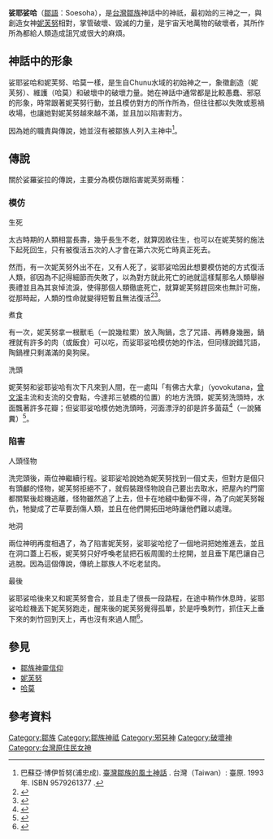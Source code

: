 '''娑耶娑哈'''（[[鄒語|鄒語]]：Soesoha），是[[台灣|台灣]][[鄒族|鄒族]]神話中的神祇，最初始的三神之一，與創造女神[[妮芙努|妮芙努]]相對，掌管破壞、毀滅的力量，是宇宙天地萬物的破壞者，其所作所為都給人類造成詛咒或很大的麻煩。
==神話中的形象==
娑耶娑哈和妮芙努、哈莫一樣，是生自Chunu水域的初始神之一，象徵創造（妮芙努）、維護（哈莫）和破壞中的破壞力量。她在神話中通常都是比較愚蠢、邪惡的形象，時常跟著妮芙努行動，並且模仿對方的所作所為，但往往都以失敗或惹禍收場，也讓她對妮芙努越來越不滿，並且加以陷害對方。

因為她的職責與傳說，她並沒有被鄒族人列入主神中<ref name=tipp>巴蘇亞‧博伊哲努(浦忠成). [https://www.books.com.tw/products/0010086062 臺灣鄒族的風土神話] {{Wayback|url=https://www.books.com.tw/products/0010086062 |date=20200624003443 }}. 台灣（Taiwan）: 臺原. 1993年. ISBN 9579261377 {{Zh}}.</ref>。

==傳說==
關於娑羅娑拉的傳說，主要分為模仿跟陷害妮芙努兩種：
===模仿===
;生死
太古時期的人類相當長壽，幾乎長生不老，就算因故往生，也可以在妮芙努的施法下起死回生，只有被復活五次的人才會在第六次死亡時真正死去。

然而，有一次妮芙努外出不在，又有人死了，娑耶娑哈因此想要模仿她的方式復活人類，卻因為不記得細節而失敗了，以為對方就此死亡的祂就這樣幫那名人類舉辦喪禮並且為其哀悼流淚，使得那個人類徹底死亡，就算妮芙努趕回來也無計可施，從那時起，人類的性命就變得短暫且無法復活<ref name="番族慣習調查報告書">{{cite book|last=|first=|date=2001-09-01|title=番族慣習調查報告書第四卷：鄒族|url=https://m.sanmin.com.tw/Product/index/001468844|location=|publisher=中研院-民族學研究所|page=|isbn=9789576717987|author=台灣總督府臨時臺灣舊慣調查會|access-date=2020-07-03|archive-date=2020-06-14|archive-url=https://web.archive.org/web/20200614224841/https://m.sanmin.com.tw/Product/index/001468844|dead-url=no}}</ref><ref name="鄒族神話與傳說">{{cite web|author=達西烏拉彎‧畢馬|title=鄒族神話與傳說|url=https://www.books.com.tw/products/0010227292|publisher=晨星|isbn=9574554570|accessdate=2003-07-15|archive-date=2019-08-06|archive-url=https://web.archive.org/web/20190806061150/https://www.books.com.tw/products/0010227292|dead-url=no}}</ref>。
;煮食
有一次，妮芙努拿一根獸毛（一說幾粒栗）放入陶鍋，念了咒語、再轉身幾圈，鍋裡就有許多的肉（或飯食）可以吃，而娑耶娑哈模仿她的作法，但同樣說錯咒語，陶鍋裡只剩滿滿的臭狗屎。
;洗頭
妮芙努和娑耶娑哈有次下凡來到人間，在一處叫「有佛古大拿」（yovokutana，[[曾文溪|曾文溪]]主流和支流的交會點，今達邦三號橋的位置）的地方洗頭，妮芙努洗頭時，水面飄著許多花瓣；但娑耶娑哈模仿她洗頭時，河面漂浮的卻是許多菌菇<ref>{{cite web|author=楊曉珞|title=鄒族美學知識|url=https://docsplayer.com/27752493-Microsoft-word-03%E9%9B%85%E6%9F%8F%E7%94%A6%E8%A9%A0%E7%AD%89-doc.html|publisher=行政院原住民族委員會|work=臺灣原住民研究論叢|accessdate=2009-12|archive-date=2020-04-12|archive-url=https://web.archive.org/web/20200412141823/https://docsplayer.com/27752493-Microsoft-word-03%25E9%259B%2585%25E6%259F%258F%25E7%2594%25A6%25E8%25A9%25A0%25E7%25AD%2589-doc.html|dead-url=no}}</ref>（一說豬糞）<ref>{{cite web|author=浦忠成|title=阿里山鄒族神話樹|url=https://docsplayer.com/22926468-%E9%84%92%E6%97%8F%E7%A5%9E%E8%A9%B1%E6%A8%B9.html|publisher=東華大學|work=原住民民族學院|accessdate=2011-03|archive-date=2020-06-24|archive-url=https://web.archive.org/web/20200624003456/https://docsplayer.com/22926468-%E9%84%92%E6%97%8F%E7%A5%9E%E8%A9%B1%E6%A8%B9.html|dead-url=yes}}</ref>。

===陷害===
;人頭怪物
洗完頭後，兩位神繼續行程。娑耶娑哈說她為妮芙努找到一個丈夫，但對方是個只有頭顱的怪物，妮芙努拒絕不了，就假裝跟怪物說自己要出去取水，把屋內的門窗都關緊後趁機逃離，怪物雖然追了上去，但卡在地縫中動彈不得，為了向妮芙努報仇，牠變成了芒草要刮傷人類，並且在他們開拓田地時讓他們難以處理。
;地洞
兩位神明再度相遇了，為了陷害妮芙努，娑耶娑哈挖了一個地洞把她推進去，並且在洞口蓋上石板，妮芙努只好呼喚老鼠把石板周圍的土挖開，並且垂下尾巴讓自己逃脫。因為這個傳說，傳統上鄒族人不吃老鼠肉。
;最後
娑耶娑哈後來又和妮芙努會合，並且走了很長一段路程，在途中稍作休息時，娑耶娑哈趁機丟下妮芙努跑走，醒來後的妮芙努覺得孤單，於是呼喚刺竹，抓住天上垂下來的刺竹回到天上，再也沒有來過人間<ref name="庫巴之火：台灣鄒族部落神話研究">{{cite web|author=巴蘇亞．博伊哲努|title=庫巴之火：台灣鄒族部落神話研究|url=https://www.iread.com.tw/ProdDetails.aspx?prodid=B000006489|publisher=晨星|isbn=9575835778|accessdate=1996-06-30|archive-date=2020-06-04|archive-url=https://web.archive.org/web/20200604233434/https://www.iread.com.tw/ProdDetails.aspx?prodid=B000006489|dead-url=no}}</ref>。

==參見==
*[[鄒族神靈信仰|鄒族神靈信仰]]
*[[妮芙努|妮芙努]]
*[[哈莫|哈莫]]

==參考資料==
{{reflist}}

{{鄒族神話}}
[[Category:鄒族|Category:鄒族]]
[[Category:鄒族神祗|Category:鄒族神祗]]
[[Category:邪惡神|Category:邪惡神]]
[[Category:破壞神|Category:破壞神]]
[[Category:台灣原住民女神|Category:台灣原住民女神]]